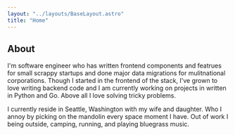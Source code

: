 ```yaml
---
layout: "../layouts/BaseLayout.astro"
title: "Home"
---
```



## About

I'm software engineer who has written frontend components and featrues
for small scrappy startups and done major data migrations for mulitnational
corporations. Though I started in the frontend of the stack, I've grown to
love writing backend code and I am currently working on projects in written
in Python and Go. Above all I love solving tricky problems.

I currently reside in Seattle, Washington with my wife and daughter. Who I annoy by picking on the mandolin every space moment I have. Out of work I being outside, camping, running, and playing bluegrass music.

<RecentPost />
